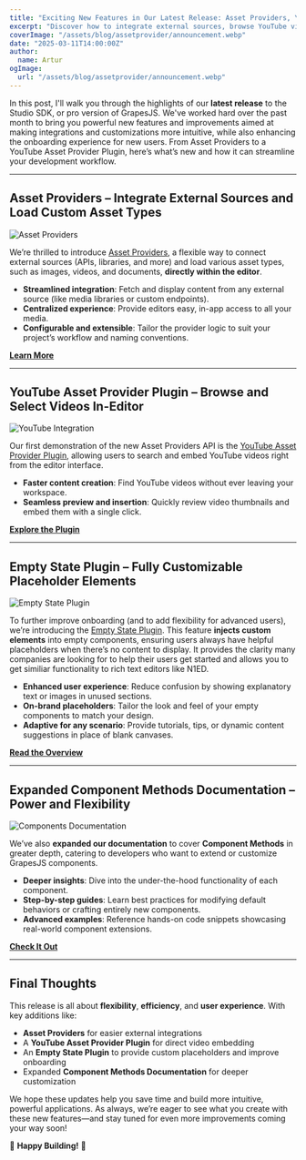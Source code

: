 ```yaml
---
title: "Exciting New Features in Our Latest Release: Asset Providers, YouTube Integration, Empty State Plugin, and More"
excerpt: "Discover how to integrate external sources, browse YouTube videos seamlessly, customize empty components, and explore our expanded Component Methods documentation in the Studio SDK."
coverImage: "/assets/blog/assetprovider/announcement.webp"
date: "2025-03-11T14:00:00Z"
author:
  name: Artur
ogImage:
  url: "/assets/blog/assetprovider/announcement.webp"
---
```


In this post, I'll walk you through the highlights of our **latest release** to the Studio SDK, or pro version of GrapesJS. We've worked hard over the past month to bring you powerful new features and improvements aimed at making integrations and customizations more intuitive, while also enhancing the onboarding experience for new users. From Asset Providers to a YouTube Asset Provider Plugin, here’s what’s new and how it can streamline your development workflow.

---

## Asset Providers – Integrate External Sources and Load Custom Asset Types

![Asset Providers](/assets/blog/assetprovider/assetprovider.webp)

We’re thrilled to introduce [Asset Providers](https://app.grapesjs.com/docs-sdk/configuration/assets/asset-providers), a flexible way to connect external sources (APIs, libraries, and more) and load various asset types, such as images, videos, and documents, **directly within the editor**.

- **Streamlined integration**: Fetch and display content from any external source (like media libraries or custom endpoints).
- **Centralized experience**: Provide editors easy, in-app access to all your media.
- **Configurable and extensible**: Tailor the provider logic to suit your project’s workflow and naming conventions.

**[Learn More](https://app.grapesjs.com/docs-sdk/configuration/assets/asset-providers)**

---

## YouTube Asset Provider Plugin – Browse and Select Videos In-Editor

![YouTube Integration](/assets/blog/assetprovider/youtube.webp)

Our first demonstration of the new Asset Providers API is the [YouTube Asset Provider Plugin](https://app.grapesjs.com/docs-sdk/plugins/asset-providers/youtube-asset-provider), allowing users to search and embed YouTube videos right from the editor interface.

- **Faster content creation**: Find YouTube videos without ever leaving your workspace.
- **Seamless preview and insertion**: Quickly review video thumbnails and embed them with a single click.

**[Explore the Plugin](https://app.grapesjs.com/docs-sdk/plugins/asset-providers/youtube-asset-provider)**

---

## Empty State Plugin – Fully Customizable Placeholder Elements

![Empty State Plugin](/assets/blog/assetprovider/emptystate.webp)

To further improve onboarding (and to add flexibility for advanced users), we’re introducing the [Empty State Plugin](https://app.grapesjs.com/docs-sdk/plugins/canvas/emptyState). This feature **injects custom elements** into empty components, ensuring users always have helpful placeholders when there’s no content to display. It provides the clarity many companies are looking for to help their users get started and allows you to get similiar functionality to rich text editors like N1ED.

- **Enhanced user experience**: Reduce confusion by showing explanatory text or images in unused sections.
- **On-brand placeholders**: Tailor the look and feel of your empty components to match your design.
- **Adaptive for any scenario**: Provide tutorials, tips, or dynamic content suggestions in place of blank canvases.

**[Read the Overview](https://app.grapesjs.com/docs-sdk/plugins/canvas/emptyState)**

---

## Expanded Component Methods Documentation – Power and Flexibility

![Components Documentation](/assets/blog/assetprovider/documentation.webp)

We’ve also **expanded our documentation** to cover **Component Methods** in greater depth, catering to developers who want to extend or customize GrapesJS components.

- **Deeper insights**: Dive into the under-the-hood functionality of each component.
- **Step-by-step guides**: Learn best practices for modifying default behaviors or crafting entirely new components.
- **Advanced examples**: Reference hands-on code snippets showcasing real-world component extensions.

**[Check It Out](https://app.grapesjs.com/docs-sdk/configuration/components/methods)**

---

## Final Thoughts

This release is all about **flexibility**, **efficiency**, and **user experience**. With key additions like:

- **Asset Providers** for easier external integrations
- A **YouTube Asset Provider Plugin** for direct video embedding
- An **Empty State Plugin** to provide custom placeholders and improve onboarding
- Expanded **Component Methods Documentation** for deeper customization

We hope these updates help you save time and build more intuitive, powerful applications. As always, we’re eager to see what you create with these new features—and stay tuned for even more improvements coming your way soon!

🚀 **Happy Building!** 🚀
